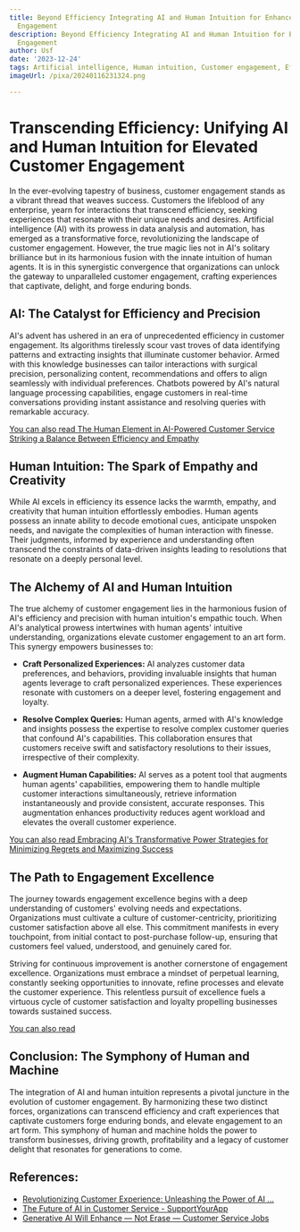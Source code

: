 ```yaml
---
title: Beyond Efficiency Integrating AI and Human Intuition for Enhanced Customer
  Engagement
description: Beyond Efficiency Integrating AI and Human Intuition for Enhanced Customer
  Engagement
author: Usf
date: '2023-12-24'
tags: Artificial intelligence, Human intuition, Customer engagement, Efficiency, Integration
imageUrl: /pixa/20240116231324.png

---
```

# Transcending  Efficiency:  Unifying AI and Human Intuition for  Elevated Customer Engagement

In the ever-evolving tapestry of business, customer engagement  stands  as  a vibrant thread that weaves success. Customers the lifeblood of any enterprise, yearn for  interactions that transcend efficiency,  seeking experiences  that resonate with their unique needs and desires. Artificial intelligence (AI)  with its prowess in data analysis and automation, has emerged as a transformative  force,  revolutionizing the landscape  of customer engagement. However,  the true magic lies not in AI's solitary brilliance  but in its harmonious fusion with the innate intuition of human agents. It is in this synergistic convergence that organizations can  unlock the gateway to unparalleled customer engagement, crafting experiences that captivate, delight, and forge  enduring bonds.

## AI: The Catalyst for Efficiency and  Precision

AI's  advent has ushered in an era  of unprecedented efficiency in customer engagement. Its algorithms tirelessly scour vast troves of data identifying patterns and extracting  insights that illuminate  customer behavior. Armed with this knowledge businesses  can tailor interactions with surgical precision, personalizing content, recommendations and offers to  align seamlessly with individual preferences. Chatbots powered by AI's natural language processing capabilities, engage customers in real-time conversations  providing instant  assistance and resolving queries with remarkable accuracy.

[You can also  read The Human Element in AI-Powered Customer Service Striking a Balance Between Efficiency and Empathy](The%20Human%20Element%20in%20AI-Powered%20Customer%20Service%20Striking%20a%20Balance%20Between%20Efficiency%20and%20Empathy)


## Human Intuition: The Spark  of  Empathy and Creativity

While AI excels in efficiency its essence lacks the warmth, empathy, and creativity that human intuition effortlessly embodies. Human  agents possess an innate ability to decode emotional cues, anticipate unspoken needs, and navigate the complexities of human interaction with finesse. Their judgments, informed by experience and understanding often transcend the constraints of data-driven insights leading to resolutions that resonate on a deeply personal level.

## The Alchemy of AI and Human Intuition

The true alchemy of  customer engagement lies in the harmonious fusion of AI's efficiency and precision with human  intuition's  empathic touch. When AI's analytical prowess intertwines with human agents' intuitive understanding, organizations elevate customer engagement to  an art form. This synergy empowers businesses to:

- **Craft Personalized Experiences:** AI analyzes customer data preferences, and behaviors, providing invaluable insights that human agents  leverage to craft personalized experiences. These experiences resonate with customers on a deeper  level, fostering engagement and loyalty.

- **Resolve Complex Queries:** Human  agents, armed with  AI's knowledge and insights possess the expertise to resolve complex customer queries that  confound AI's capabilities. This collaboration ensures that customers receive swift and satisfactory resolutions  to  their  issues, irrespective of their complexity.

-  **Augment Human Capabilities:** AI serves as  a potent tool that augments human agents' capabilities, empowering  them to handle multiple customer  interactions simultaneously, retrieve information instantaneously and provide consistent, accurate responses. This augmentation  enhances productivity reduces agent workload and elevates the overall customer experience.

[You can also read Embracing AI's Transformative Power Strategies for Minimizing Regrets and Maximizing  Success](Embracing%20AI%27s%20Transformative%20Power%20Strategies%20for%20Minimizing%20Regrets%20and%20Maximizing%20Success)


## The Path to Engagement Excellence

The journey towards engagement excellence begins with a deep understanding of customers' evolving needs and expectations. Organizations must cultivate a  culture  of customer-centricity, prioritizing customer satisfaction above all else. This commitment manifests in every touchpoint, from initial contact to post-purchase follow-up, ensuring that customers feel valued, understood, and genuinely cared for.

Striving for  continuous improvement  is another cornerstone of engagement excellence. Organizations must embrace a mindset of perpetual learning, constantly seeking opportunities to innovate, refine processes  and  elevate the customer experience. This relentless pursuit of excellence fuels a virtuous cycle of customer satisfaction and loyalty propelling businesses  towards sustained  success.

[You can also read ]()


## Conclusion: The Symphony of Human and Machine

The integration of AI and human  intuition represents a pivotal juncture in the evolution  of customer  engagement. By harmonizing these two distinct  forces, organizations can  transcend efficiency and craft experiences that captivate customers forge enduring bonds,  and  elevate engagement to an art form. This symphony of  human and machine holds the power to transform businesses, driving growth, profitability and a legacy  of customer delight that resonates for generations to come.

## References:
- [Revolutionizing Customer Experience: Unleashing the Power of AI ...](https://www.linkedin.com/pulse/revolutionizing-customer-experience-unleashing-power-ai-singh)
- [The Future of AI in Customer Service - SupportYourApp](https://supportyourapp.com/blog/future-of-ai-in-customer-service/)
- [Generative AI Will Enhance — Not Erase — Customer Service Jobs](https://hbr.org/2023/03/generative-ai-will-enhance-not-erase-customer-service-jobs)
